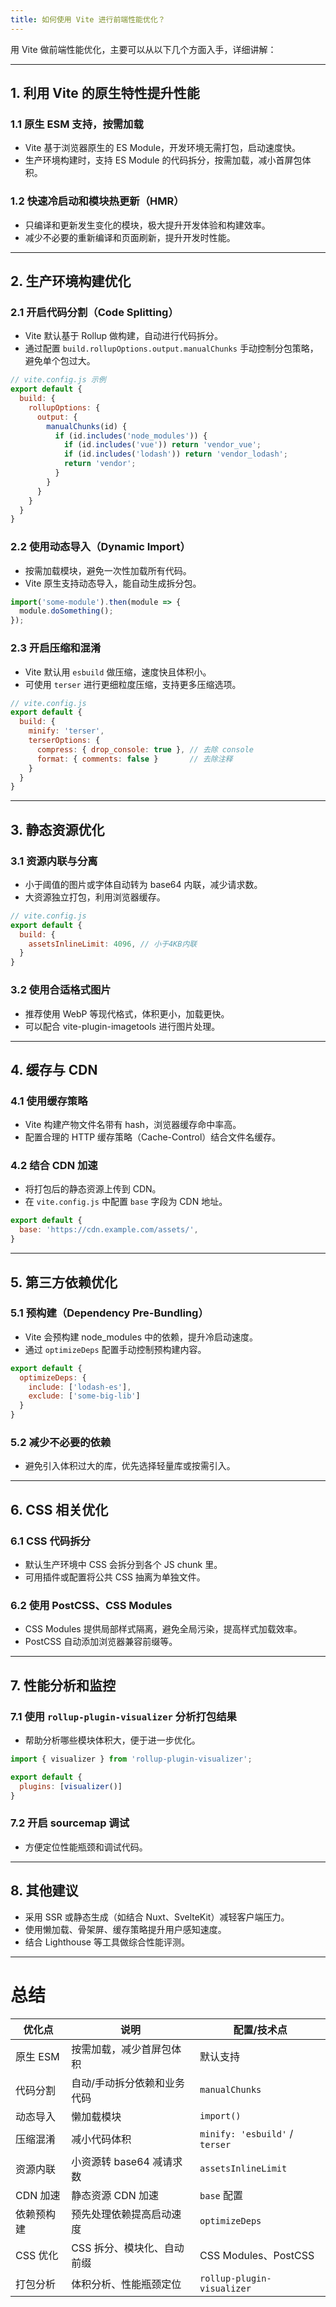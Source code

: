 ```yaml
---
title: 如何使用 Vite 进行前端性能优化？
---
```


用 Vite 做前端性能优化，主要可以从以下几个方面入手，详细讲解：

---

## 1. 利用 Vite 的原生特性提升性能

### 1.1 原生 ESM 支持，按需加载

* Vite 基于浏览器原生的 ES Module，开发环境无需打包，启动速度快。
* 生产环境构建时，支持 ES Module 的代码拆分，按需加载，减小首屏包体积。

### 1.2 快速冷启动和模块热更新（HMR）

* 只编译和更新发生变化的模块，极大提升开发体验和构建效率。
* 减少不必要的重新编译和页面刷新，提升开发时性能。

---

## 2. 生产环境构建优化

### 2.1 开启代码分割（Code Splitting）

* Vite 默认基于 Rollup 做构建，自动进行代码拆分。
* 通过配置 `build.rollupOptions.output.manualChunks` 手动控制分包策略，避免单个包过大。

```js
// vite.config.js 示例
export default {
  build: {
    rollupOptions: {
      output: {
        manualChunks(id) {
          if (id.includes('node_modules')) {
            if (id.includes('vue')) return 'vendor_vue';
            if (id.includes('lodash')) return 'vendor_lodash';
            return 'vendor';
          }
        }
      }
    }
  }
}
```

### 2.2 使用动态导入（Dynamic Import）

* 按需加载模块，避免一次性加载所有代码。
* Vite 原生支持动态导入，能自动生成拆分包。

```js
import('some-module').then(module => {
  module.doSomething();
});
```

### 2.3 开启压缩和混淆

* Vite 默认用 `esbuild` 做压缩，速度快且体积小。
* 可使用 `terser` 进行更细粒度压缩，支持更多压缩选项。

```js
// vite.config.js
export default {
  build: {
    minify: 'terser', 
    terserOptions: {
      compress: { drop_console: true }, // 去除 console
      format: { comments: false }       // 去除注释
    }
  }
}
```

---

## 3. 静态资源优化

### 3.1 资源内联与分离

* 小于阈值的图片或字体自动转为 base64 内联，减少请求数。
* 大资源独立打包，利用浏览器缓存。

```js
// vite.config.js
export default {
  build: {
    assetsInlineLimit: 4096, // 小于4KB内联
  }
}
```

### 3.2 使用合适格式图片

* 推荐使用 WebP 等现代格式，体积更小，加载更快。
* 可以配合 vite-plugin-imagetools 进行图片处理。

---

## 4. 缓存与 CDN

### 4.1 使用缓存策略

* Vite 构建产物文件名带有 hash，浏览器缓存命中率高。
* 配置合理的 HTTP 缓存策略（Cache-Control）结合文件名缓存。

### 4.2 结合 CDN 加速

* 将打包后的静态资源上传到 CDN。
* 在 `vite.config.js` 中配置 `base` 字段为 CDN 地址。

```js
export default {
  base: 'https://cdn.example.com/assets/',
}
```

---

## 5. 第三方依赖优化

### 5.1 预构建（Dependency Pre-Bundling）

* Vite 会预构建 node\_modules 中的依赖，提升冷启动速度。
* 通过 `optimizeDeps` 配置手动控制预构建内容。

```js
export default {
  optimizeDeps: {
    include: ['lodash-es'],
    exclude: ['some-big-lib']
  }
}
```

### 5.2 减少不必要的依赖

* 避免引入体积过大的库，优先选择轻量库或按需引入。

---

## 6. CSS 相关优化

### 6.1 CSS 代码拆分

* 默认生产环境中 CSS 会拆分到各个 JS chunk 里。
* 可用插件或配置将公共 CSS 抽离为单独文件。

### 6.2 使用 PostCSS、CSS Modules

* CSS Modules 提供局部样式隔离，避免全局污染，提高样式加载效率。
* PostCSS 自动添加浏览器兼容前缀等。

---

## 7. 性能分析和监控

### 7.1 使用 `rollup-plugin-visualizer` 分析打包结果

* 帮助分析哪些模块体积大，便于进一步优化。

```js
import { visualizer } from 'rollup-plugin-visualizer';

export default {
  plugins: [visualizer()]
}
```

### 7.2 开启 sourcemap 调试

* 方便定位性能瓶颈和调试代码。

---

## 8. 其他建议

* 采用 SSR 或静态生成（如结合 Nuxt、SvelteKit）减轻客户端压力。
* 使用懒加载、骨架屏、缓存策略提升用户感知速度。
* 结合 Lighthouse 等工具做综合性能评测。

---

# 总结

| 优化点    | 说明               | 配置/技术点                         |
| ------ | ---------------- | ------------------------------ |
| 原生 ESM | 按需加载，减少首屏包体积     | 默认支持                           |
| 代码分割   | 自动/手动拆分依赖和业务代码   | `manualChunks`                 |
| 动态导入   | 懒加载模块            | `import()`                     |
| 压缩混淆   | 减小代码体积           | `minify: 'esbuild'` / `terser` |
| 资源内联   | 小资源转 base64 减请求数 | `assetsInlineLimit`            |
| CDN 加速 | 静态资源 CDN 加速      | `base` 配置                      |
| 依赖预构建  | 预先处理依赖提高启动速度     | `optimizeDeps`                 |
| CSS 优化 | CSS 拆分、模块化、自动前缀  | CSS Modules、PostCSS            |
| 打包分析   | 体积分析、性能瓶颈定位      | `rollup-plugin-visualizer`     |

